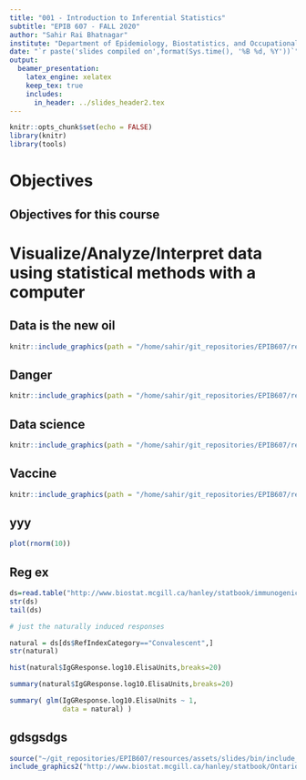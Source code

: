 ```yaml
---
title: "001 - Introduction to Inferential Statistics"
subtitle: "EPIB 607 - FALL 2020"
author: "Sahir Rai Bhatnagar"
institute: "Department of Epidemiology, Biostatistics, and Occupational Health"
date: "`r paste('slides compiled on',format(Sys.time(), '%B %d, %Y'))`"
output: 
  beamer_presentation:
    latex_engine: xelatex
    keep_tex: true
    includes:
      in_header: ../slides_header2.tex
---
```


```r
knitr::opts_chunk$set(echo = FALSE)
library(knitr)
library(tools)
```


# Objectives


## Objectives for this course

\begin{enumerate}[<+->]

\item Visualize/Analyze/Interpret data using statistical methods with a computer
\item Gather data into analysis ready format
\item Learn regression
\item Understand the statistical results in a scientific paper
\item Learn the tools for creating reproducible analyses

\end{enumerate}


# Visualize/Analyze/Interpret data using statistical methods with a computer


## Data is the new oil\footnote{\scriptsize\url{https://www.economist.com/briefing/2017/05/06/data-is-giving-rise-to-a-new-economy}}


```r
knitr::include_graphics(path = "/home/sahir/git_repositories/EPIB607/resources/assets/slides/figure/001-oil.jpg")
```




## Danger\footnote{\scriptsize\url{https://timoelliott.com/blog/2018/03/data-is-the-new-oil-yes-toxic-if-mishandled.html}}


```r
knitr::include_graphics(path = "/home/sahir/git_repositories/EPIB607/resources/assets/slides/figure/001-toxic.jpg")
```



## Data science\footnote{\scriptsize\url{https://hbr.org/2012/10/data-scientist-the-sexiest-job-of-the-21st-century}}


```r
knitr::include_graphics(path = "/home/sahir/git_repositories/EPIB607/resources/assets/slides/figure/001-hbr.png")
```





## Vaccine


```r
knitr::include_graphics(path = "/home/sahir/git_repositories/EPIB607/resources/assets/slides/figure/002-OxfordCovidVaccine.png")
```


## yyy


```r
plot(rnorm(10))
```

## Reg ex

```r
ds=read.table("http://www.biostat.mcgill.ca/hanley/statbook/immunogenicityChAdOx1.nCoV-19vaccine.txt")
str(ds)
tail(ds)

# just the naturally induced responses

natural = ds[ds$RefIndexCategory=="Convalescent",]
str(natural)

hist(natural$IgGResponse.log10.ElisaUnits,breaks=20)

summary(natural$IgGResponse.log10.ElisaUnits,breaks=20)

summary( glm(IgGResponse.log10.ElisaUnits ~ 1,
             data = natural) )
```

## gdsgsdgs

```r
source("~/git_repositories/EPIB607/resources/assets/slides/bin/include_graphics2.R")
include_graphics2("http://www.biostat.mcgill.ca/hanley/statbook/OntarioCremations.png")
```

